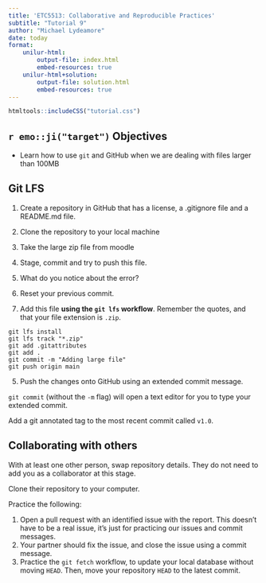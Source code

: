 ```yaml
---
title: 'ETC5513: Collaborative and Reproducible Practices'
subtitle: "Tutorial 9"
author: "Michael Lydeamore"
date: today
format:
    unilur-html:
        output-file: index.html
        embed-resources: true
    unilur-html+solution:
        output-file: solution.html
        embed-resources: true
---
```

```r
htmltools::includeCSS("tutorial.css")
```


## `r emo::ji("target")` Objectives

* Learn how to use `git` and GitHub when we are dealing with files larger than 100MB

## Git LFS

1. Create a repository in GitHub that has a license, a .gitignore file and a README.md file.

2. Clone the repository to your local machine

3. Take the large zip file from moodle

4. Stage, commit and try to push this file.

5. What do you notice about the error?

6. Reset your previous commit.

4. Add this file **using the `git lfs` workflow**. Remember the quotes, and that your file extension is `.zip`.

::: {.unilur-solution}
```
git lfs install
git lfs track "*.zip"
git add .gitattributes
git add .
git commit -m "Adding large file"
git push origin main
```
:::

5. Push the changes onto GitHub using an extended commit message.

::: {.unilur-solution}
`git commit` (without the `-m` flag) will open a text editor for you to type your extended commit.
:::

Add a git annotated tag to the most recent commit called `v1.0`.

## Collaborating with others

With at least one other person, swap repository details. They do not need to add you as a collaborator at this stage.

Clone their repository to your computer.

Practice the following:

1. Open a pull request with an identified issue with the report. This doesn't have to be a real issue, it's just for practicing our issues and commit messages.
2. Your partner should fix the issue, and close the issue using a commit message.
3. Practice the `git fetch` workflow, to update your local database without moving `HEAD`. Then, move your repository `HEAD` to the latest commit.

